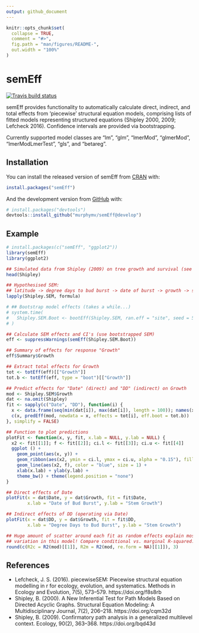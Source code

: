 ```yaml
---
output: github_document
---
```


<!-- README.md is generated from README.Rmd. Please edit that file -->

```r
knitr::opts_chunk$set(
  collapse = TRUE,
  comment = "#>",
  fig.path = "man/figures/README-",
  out.width = "100%"
)
```
# semEff

<!-- badges: start -->
[![Travis build status](https://travis-ci.org/murphymv/semEff.svg?branch=master)](https://travis-ci.org/murphymv/semEff)
<!-- badges: end -->

semEff provides functionality to automatically calculate direct, indirect, and
total effects from 'piecewise' structural equation models, comprising lists of
fitted models representing structured equations (Shipley 2000, 2009; Lefcheck
2016). Confidence intervals are provided via bootstrapping.

Currently supported model classes are "lm", "glm", "lmerMod", "glmerMod",
"lmerModLmerTest", "gls", and "betareg".

## Installation

You can install the released version of semEff from
[CRAN](https://CRAN.R-project.org) with:

``` r
install.packages("semEff")
```

And the development version from [GitHub](https://github.com/) with:

``` r
# install.packages("devtools")
devtools::install_github("murphymv/semEff@develop")
```
## Example

```r
# install.packages(c("semEff", "ggplot2"))
library(semEff)
library(ggplot2)

## Simulated data from Shipley (2009) on tree growth and survival (see ?Shipley)
head(Shipley)

## Hypothesised SEM:
## latitude -> degree days to bud burst -> date of burst -> growth -> survival
lapply(Shipley.SEM, formula)

# ## Bootstrap model effects (takes a while...)
# system.time(
#   Shipley.SEM.Boot <- bootEff(Shipley.SEM, ran.eff = "site", seed = 53908)
# )

## Calculate SEM effects and CI's (use bootstrapped SEM)
eff <- suppressWarnings(semEff(Shipley.SEM.Boot))

## Summary of effects for response "Growth"
eff$Summary$Growth

## Extract total effects for Growth
tot <- totEff(eff)[["Growth"]]
tot.b <- totEff(eff, type = "boot")[["Growth"]]

## Predict effects for "Date" (direct) and "DD" (indirect) on Growth
mod <- Shipley.SEM$Growth
dat <- na.omit(Shipley)
fit <- sapply(c("Date", "DD"), function(i) {
  x <- data.frame(seq(min(dat[i]), max(dat[i]), length = 100)); names(x) <- i
  c(x, predEff(mod, newdata = x, effects = tot[i], eff.boot = tot.b))
}, simplify = FALSE)

## Function to plot predictions
plotFit <- function(x, y, fit, x.lab = NULL, y.lab = NULL) {
  x2 <- fit[[1]]; f <- fit[[2]]; ci.l <- fit[[3]]; ci.u <- fit[[4]]
  ggplot () + 
    geom_point(aes(x, y)) +
    geom_ribbon(aes(x2, ymin = ci.l, ymax = ci.u, alpha = "0.15"), fill = "blue") +
    geom_line(aes(x2, f), color = "blue", size = 1) +
    xlab(x.lab) + ylab(y.lab) +
    theme_bw() + theme(legend.position = "none")
}

## Direct effects of Date
plotFit(x = dat$Date, y = dat$Growth, fit = fit$Date, 
        x.lab = "Date of Bud Burst", y.lab = "Stem Growth")

## Indirect effects of DD (operating via Date)
plotFit(x = dat$DD, y = dat$Growth, fit = fit$DD, 
        x.lab = "Degree Days to Bud Burst", y.lab = "Stem Growth")

## Huge amount of scatter around each fit as random effects explain most
## variation in this model! Compare conditional vs. marginal R-squared:
round(c(R2c = R2(mod)[[1]], R2m = R2(mod, re.form = NA)[[1]]), 3)
```

## References

* Lefcheck, J. S. (2016). piecewiseSEM: Piecewise structural equation modelling
in r for ecology, evolution, and systematics. Methods in Ecology and Evolution,
7(5), 573–579. https://doi.org/f8s8rb
* Shipley, B. (2000). A New Inferential Test for Path Models Based on Directed
Acyclic Graphs. Structural Equation Modeling: A Multidisciplinary Journal, 7(2),
206–218. https://doi.org/cqm32d
* Shipley, B. (2009). Confirmatory path analysis in a generalized multilevel
context. Ecology, 90(2), 363–368. https://doi.org/bqd43d
